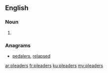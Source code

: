 ==English==

===Noun===
{{head|en|plural}}

# {{plural of|pleader|lang=en}}

===Anagrams===
* [[pedalers#English|pedalers]], [[relapsed#English|relapsed]]

[[ar:pleaders]]
[[fr:pleaders]]
[[ku:pleaders]]
[[my:pleaders]]